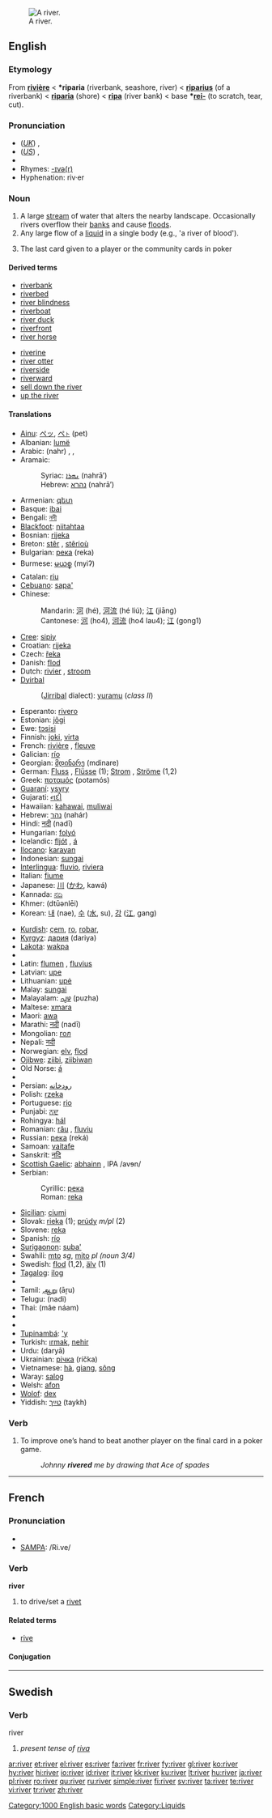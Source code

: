 [[Image:Calonne (Les Bréards).JPG|thumb|right|A river.]]
==English==

{{rank|else|entered|none|506|river|change|happy|hours}}

===Etymology===
From {{OF.}} '''[[rivière]]''' < {{VL.}} '''*riparia''' (riverbank, seashore, river) < {{L.}} '''[[riparius]]''' (of a riverbank) < '''[[riparia]]''' (shore) < '''[[ripa]]''' (river bank) < {{PIE.}} base '''*[[rei-]]''' (to scratch, tear, cut).

===Pronunciation===
* (''[[Received Pronunciation|UK]]'') {{IPA|/ˈɹɪvə/}}, {{SAMPA|/"rIv@/}}
* (''[[General American|US]]'') {{IPA|/ˈɹɪvɚ/}}, {{SAMPA|/"rIv@`/}}
* {{audio|en-us-river.ogg|Audio (US)}}
* Rhymes: [[Rhymes:English:-ɪvə(r)|-ɪvə(r)]]
* Hyphenation: riv·er

===Noun===
{{en-noun}}

# A large [[stream]] of water that alters the nearby landscape. Occasionally rivers overflow their [[bank]]s and cause [[flood]]s.
# Any large flow of a [[liquid]] in a single body (e.g., 'a river of blood').
# {{poker}} The last card given to a player or the community cards in poker

====Derived terms====
{{rel-top|terms derived from river}}
* [[riverbank]]
* [[riverbed]]
* [[river blindness]]
* [[riverboat]]
* [[river duck]]
* [[riverfront]]
* [[river horse]]
{{rel-mid}}
* [[riverine]]
* [[river otter]]
* [[riverside]]
* [[riverward]]
* [[sell down the river]]
* [[up the river]]
{{rel-bottom}}

====Translations====
{{rfc-trans}}
{{top}}
* [[Ainu]]: [[ペッ#Ainu|ペッ]], [[ペト#Ainu|ペ<span style="font-size:70%;">ト</span>]] (pet)
* Albanian: [[lumë]] {{f}}
* Arabic: {{Arab|[[نهر|نَهْرٌ]]}} (nahr) {{m}}, {{Arab|[[انهار|أنْهَار]]}} {{IPAchar|(’anháːr)}} {{p}}, {{Arab|[[انهر|أنْهُر]]}} {{IPAchar|(’ánhur)}} {{p}}
* Aramaic:
*: Syriac: [[ܢܗܪܐ]] (nahrā’) {{m}}
*: Hebrew: [[נהרא]] (nahrā’) {{m}}
* Armenian: [[գետ]]
* Basque: [[ibai]]
* Bengali: [[নদী]]
* [[Blackfoot]]: [[niitahtaa]]
* Bosnian: [[rijeka]] {{f}}
* Breton: [[stêr]] {{f}}, [[stêrioù]] {{p}}
* Bulgarian: [[река]] (reka) {{f}}
* Burmese: [[မယစ္]] (myiʔ)
* Catalan: [[riu]] {{m}}
* [[Cebuano]]: [[sapa']]
* Chinese:
*: Mandarin: [[河]] (hé), [[河流]] (hé liú); [[江]] (jiāng)
*: Cantonese: [[河]] (ho4), [[河流]] (ho4 lau4); [[江]] (gong1)
* [[Cree]]: [[sipiy]]
* Croatian: [[rijeka]] {{f}}
* Czech: [[řeka]] {{f}}
* Danish: [[flod]] {{c}}
* Dutch: [[rivier]] {{m}}, [[stroom]] {{m}}
* [[Dyirbal]]
*: ([[Jirribal]] dialect): [[yuramu]] (''class II'')
* Esperanto: [[rivero]]
* Estonian: [[jõgi#Estonian|jõgi]]
* Ewe: [[tɔsisi]]
* Finnish: [[joki]], [[virta]]
* French: [[rivière]] {{f}}, [[fleuve]] {{m}}
* Galician: [[río#Galician|río]] {{m}}
* Georgian: [[მდინარე]] (mdinare)
* German: [[Fluss]] {{m}}, [[Flüsse]] {{p}} (1); [[Strom]] {{m}}, [[Ströme]] {{p}} (1,2)
* Greek: [[ποταμός]] (potamós) {{m}}
* [[Guaraní]]: [[ysyry]]
* Gujarati: [[નદી]]
* Hawaiian: [[kahawai]], [[muliwai]]
* Hebrew: [[נהר]] (nahár) {{m}}
* Hindi: [[नदी]] (nadī)
* Hungarian: [[folyó]]
* Icelandic: [[fljót]] {{n}}, [[á]] {{f}}
* [[Ilocano]]: [[karayan]]
* Indonesian: [[sungai]]
* [[Interlingua]]: [[fluvio]], [[riviera]]
* Italian: [[fiume]] {{m}}
* Japanese: [[川]] ([[かわ]], kawá)
* Kannada: [[ನದಿ]]
* Khmer: {{Khmr|[[ទន្លេ]]}} (dtūənlēi)
* Korean: [[내]] (nae), [[수]] ([[水]], su), [[강]] ([[江]], gang)
{{mid}}
* [[Kurdish]]: [[çem]], [[ro]], [[robar]], {{KUchar|[[ڕوبار]]}}
* [[Kyrgyz]]: [[дария]] (dariya)
* [[Lakota]]: [[wakpa]]
* {{trreq|Lao}}
* Latin: [[flumen]] {{n}}, [[fluvius]] {{m}}
* Latvian: [[upe]] {{f}}
* Lithuanian: [[upė]] {{f}}
* Malay: [[sungai]]
* Malayalam: [[പുഴ]] (puzha)
* Maltese: [[xmara]] {{f}}
* Maori: [[awa]]
* Marathi: [[नदी#Marathi|नदी]] (nadī)
* Mongolian: [[гол#Mongolian|гол]]
* Nepali: [[नदी#Nepali|नदी]]
* Norwegian: [[elv]], [[flod]]
* [[Ojibwe]]: [[ziibi]], [[ziibiwan]] {{p}}
* Old Norse: [[á]]
* {{trreq|Oriya}}
* Persian: [[رودخانه]]
* Polish: [[rzeka]] {{f}}
* Portuguese: [[rio]] {{m}}
* Punjabi: [[ਨਦ]]
* Rohingya: [[hál]]
* Romanian: [[râu]] {{n}}, [[fluviu]] {{n}}
* Russian: [[река]] (reká) {{f}}
* Samoan: [[vaitafe]]
* Sanskrit: [[नदि#Sanskrit|नदि]]
* [[Scottish Gaelic]]: [[abhainn]] {{f}}, IPA /avɘn/
* Serbian:
*: Cyrillic: [[река]] {{f}}
*: Roman: [[reka]] {{f}}
* [[Sicilian]]: [[ciumi]] {{m}}
* Slovak: [[rieka#Slovak|rieka]] {{f}} (1); [[prúd#Slovak|prúdy]] ''m/pl'' (2)
* Slovene: [[reka]] {{f}}
* Spanish: [[río]] {{m}}
* [[Surigaonon]]: [[suba']]
* Swahili: [[mto]] ''sg'', [[mito]] ''pl (noun 3/4)''
* Swedish: [[flod]] {{c}} (1,2), [[älv]] {{c}} (1)
* [[Tagalog]]: [[ilog]]
* {{trreq|Tahitian}}
* Tamil: [[ஆறு]] (āṟu)
* Telugu: {{t+|te|నది|sc=Telu}}(nadi)
* Thai: {{Thai|[[แม่น้ำ]]}} (mâe náam)
* {{trreq|Tok Pisin}}
* {{trreq|Tongan}}
* [[Tupinambá]]: [['y]]
* Turkish: [[ırmak]], [[nehir]]
* Urdu: {{ur-Arab|[[دریا]]}} (daryā)
* Ukrainian: [[річка]] (ríčka) {{f}}
* Vietnamese: [[hà]], [[giang]], [[sông]]
* Waray: [[salog]]
* Welsh: [[afon]]
* [[Wolof]]: [[dex#Wolof|dex]]
* Yiddish: [[טײַך]] (taykh) {{m}}
{{bottom}}

===Verb===
{{en-verb}}

# {{poker}} To improve one’s hand to beat another player on the final card in a poker game.
#: ''Johnny '''rivered''' me by drawing that Ace of spades''

[[Category:1000 English basic words]]

----

==French==

===Pronunciation===
* {{IPA|/ʁi.ve/}}
* [[w:SAMPA|SAMPA]]: /Ri.ve/

===Verb===
'''river'''

# to drive/set a [[rivet]]

====Related terms====
* [[rive#French|rive]]

====Conjugation====
{{fr-conj-er|riv|avoir}}

----

==Swedish==

===Verb===
;river

# ''present tense of [[riva]]''

[[Category:Liquids]]

[[ar:river]]
[[et:river]]
[[el:river]]
[[es:river]]
[[fa:river]]
[[fr:river]]
[[fy:river]]
[[gl:river]]
[[ko:river]]
[[hy:river]]
[[hi:river]]
[[io:river]]
[[id:river]]
[[it:river]]
[[kk:river]]
[[ku:river]]
[[lt:river]]
[[hu:river]]
[[ja:river]]
[[pl:river]]
[[ro:river]]
[[qu:river]]
[[ru:river]]
[[simple:river]]
[[fi:river]]
[[sv:river]]
[[ta:river]]
[[te:river]]
[[vi:river]]
[[tr:river]]
[[zh:river]]